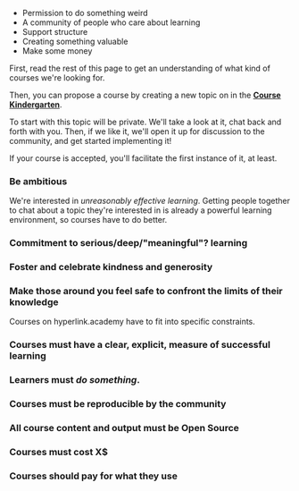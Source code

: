 
<Section legend="Why create a course?">

- Permission to do something weird 
- A community of people who care about learning
- Support structure
- Creating something valuable
- Make some money

</Section>

<Section legend="How?">

First, read the rest of this page to get an understanding of what kind of
courses we're looking for. 

Then, you can propose a course by creating a new
topic on in the [**Course
Kindergarten**](https://forum.hyperlink.academy/c/course-kindergarten/5). 

To start with this topic will be private. We'll take a look at it, chat back and
forth with you. Then, if we like it, we'll open it up for discussion to the
community, and get started implementing it!

If your course is accepted, you'll facilitate the first instance of it, at least.

</Section>

<Section legend="Principles">

### Be ambitious

We're interested in _unreasonably effective learning_. Getting people together to
chat about a topic they're interested in is already a powerful learning
environment, so courses have to do better.

### Commitment to serious/deep/"meaningful"? learning

### Foster and celebrate kindness and generosity 

### Make those around you feel safe to confront the limits of their knowledge

</Section>

<Section legend="Constraints">

Courses on hyperlink.academy have to fit into specific constraints. 

### Courses must have a clear, explicit, measure of successful learning

### Learners must _do something_. 

### Courses must be reproducible by the community

### All course content and output must be Open Source

### Courses must cost X$

### Courses should pay for what they use

</Section>
